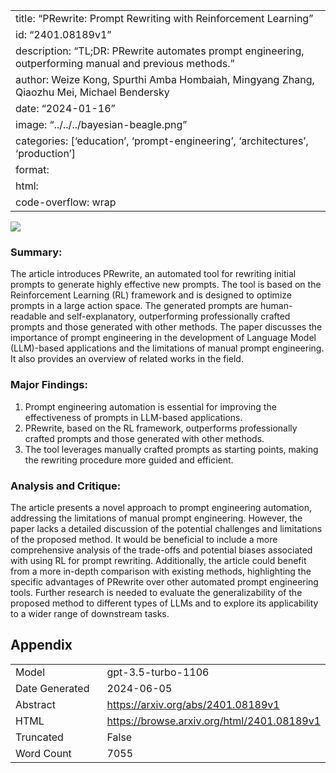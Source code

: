 
---
title: "PRewrite: Prompt Rewriting with Reinforcement Learning"
id: "2401.08189v1"
description: "TL;DR: PRewrite automates prompt engineering, outperforming manual and previous methods."
author: Weize Kong, Spurthi Amba Hombaiah, Mingyang Zhang, Qiaozhu Mei, Michael Bendersky
date: "2024-01-16"
image: "../../../bayesian-beagle.png"
categories: ['education', 'prompt-engineering', 'architectures', 'production']
format:
  html:
    code-overflow: wrap
---

![](../../../bayesian-beagle.png)

### **Summary:**
The article introduces PRewrite, an automated tool for rewriting initial prompts to generate highly effective new prompts. The tool is based on the Reinforcement Learning (RL) framework and is designed to optimize prompts in a large action space. The generated prompts are human-readable and self-explanatory, outperforming professionally crafted prompts and those generated with other methods. The paper discusses the importance of prompt engineering in the development of Language Model (LLM)-based applications and the limitations of manual prompt engineering. It also provides an overview of related works in the field.

### **Major Findings:**
1. Prompt engineering automation is essential for improving the effectiveness of prompts in LLM-based applications.
2. PRewrite, based on the RL framework, outperforms professionally crafted prompts and those generated with other methods.
3. The tool leverages manually crafted prompts as starting points, making the rewriting procedure more guided and efficient.

### **Analysis and Critique:**
The article presents a novel approach to prompt engineering automation, addressing the limitations of manual prompt engineering. However, the paper lacks a detailed discussion of the potential challenges and limitations of the proposed method. It would be beneficial to include a more comprehensive analysis of the trade-offs and potential biases associated with using RL for prompt rewriting. Additionally, the article could benefit from a more in-depth comparison with existing methods, highlighting the specific advantages of PRewrite over other automated prompt engineering tools. Further research is needed to evaluate the generalizability of the proposed method to different types of LLMs and to explore its applicability to a wider range of downstream tasks.

## Appendix

|          |          |
|----------|----------|
| Model     | gpt-3.5-turbo-1106       |
| Date Generated     | 2024-06-05       |
| Abstract | [https://arxiv.org/abs/2401.08189v1](https://arxiv.org/abs/2401.08189v1)        |
| HTML     | [https://browse.arxiv.org/html/2401.08189v1](https://browse.arxiv.org/html/2401.08189v1)       |
| Truncated       | False       |
| Word Count       | 7055       |